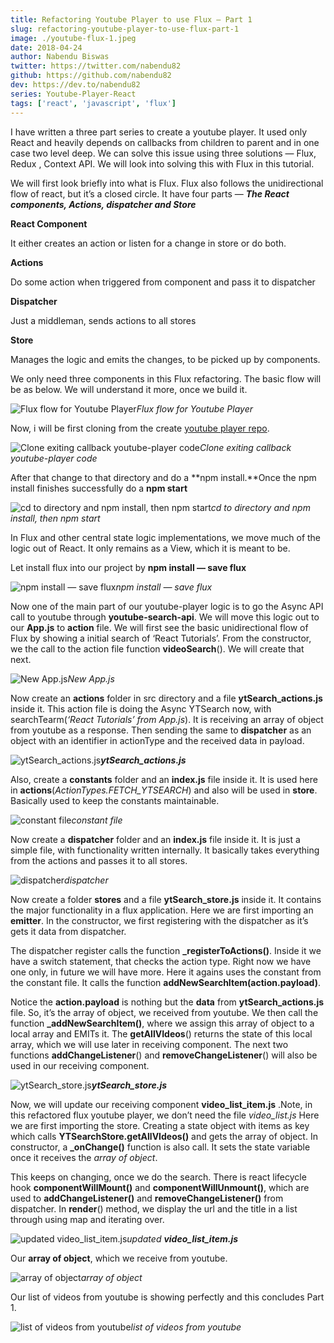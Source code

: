 ```yaml
---
title: Refactoring Youtube Player to use Flux — Part 1
slug: refactoring-youtube-player-to-use-flux-part-1
image: ./youtube-flux-1.jpeg
date: 2018-04-24
author: Nabendu Biswas
twitter: https://twitter.com/nabendu82
github: https://github.com/nabendu82
dev: https://dev.to/nabendu82
series: Youtube-Player-React
tags: ['react', 'javascript', 'flux']
---
```


I have written a three part series to create a youtube player. It used only React and heavily depends on callbacks from children to parent and in one case two level deep.
We can solve this issue using three solutions — Flux, Redux , Context API. We will look into solving this with Flux in this tutorial.

We will first look briefly into what is Flux. Flux also follows the unidirectional flow of react, but it’s a closed circle. It have four parts — ***The React components, Actions, dispatcher and Store***

**React Component**

It either creates an action or listen for a change in store or do both.

**Actions**

Do some action when triggered from component and pass it to dispatcher

**Dispatcher**

Just a middleman, sends actions to all stores

**Store**

Manages the logic and emits the changes, to be picked up by components.

We only need three components in this Flux refactoring. The basic flow will be as below. We will understand it more, once we build it.

![Flux flow for Youtube Player](https://ik.imagekit.io/thewebdev/Youtube-React/4/1_GKHVsUTc3_.png)*Flux flow for Youtube Player*

Now, i will be first cloning from the create [youtube player repo](https://github.com/nabendu82/youtube-player).

![Clone exiting callback youtube-player code](https://ik.imagekit.io/thewebdev/Youtube-React/4/2_8GiyOfYJww.png)*Clone exiting callback youtube-player code*

After that change to that directory and do a **npm install.**Once the npm install finishes successfully do a **npm start**

![cd to directory and npm install, then npm start](https://ik.imagekit.io/thewebdev/Youtube-React/4/3-0_nW09NyQyVL.png)*cd to directory and npm install, then npm start*

In Flux and other central state logic implementations, we move much of the logic out of React. It only remains as a View, which it is meant to be.

Let install flux into our project by **npm install — save flux**

![npm install — save flux](https://ik.imagekit.io/thewebdev/Youtube-React/4/3-1_Ta6eNasbtJ.png)*npm install — save flux*

Now one of the main part of our youtube-player logic is to go the Async API call to youtube through **youtube-search-api**. We will move this logic out to our **App.js** to **action** file. We will first see the basic unidirectional flow of Flux by showing a initial search of ‘React Tutorials’.
From the constructor, we the call to the action file function **videoSearch**(). We will create that next.

![New App.js](https://ik.imagekit.io/thewebdev/Youtube-React/4/4_m4EzQasrQv.png)*New App.js*

Now create an **actions** folder in src directory and a file **ytSearch_actions.js** inside it. This action file is doing the Async YTSearch now, with searchTearm(*‘React Tutorials’ from App.js*). It is receiving an array of object from youtube as a response.
Then sending the same to **dispatcher** as an object with an identifier in actionType and the received data in payload.

![**ytSearch_actions.js**](https://ik.imagekit.io/thewebdev/Youtube-React/4/5_fTt4YSrJyk.png)***ytSearch_actions.js***

Also, create a **constants** folder and an **index.js** file inside it. It is used here in **actions**(*ActionTypes.FETCH_YTSEARCH*) and also will be used in **store**. Basically used to keep the constants maintainable.

![constant file](https://ik.imagekit.io/thewebdev/Youtube-React/4/6_Mbp_oe3TP.png)*constant file*

Now create a **dispatcher** folder and an **index.js** file inside it. It is just a simple file, with functionality written internally. It basically takes everything from the actions and passes it to all stores.

![dispatcher](https://ik.imagekit.io/thewebdev/Youtube-React/4/7_fDddsiM1ML.png)*dispatcher*

Now create a folder **stores** and a file **ytSearch_store.js** inside it. It contains the major functionality in a flux application. Here we are first importing an **emitter**.
In the constructor, we first registering with the dispatcher as it’s gets it data from dispatcher.

The dispatcher register calls the function **_registerToActions()**. Inside it we have a switch statement, that checks the action type.
Right now we have one only, in future we will have more. Here it agains uses the constant from the constant file.
It calls the function **addNewSearchItem(action.payload)**.

 Notice the **action.payload** is nothing but the **data** from **ytSearch_actions.js** file. So, it’s the array of object, we received from youtube.
We then call the function **_addNewSearchItem()**, where we assign this array of object to a local array and EMITs it.
The **getAllVIdeos**() returns the state of this local array, which we will use later in receiving component. The next two functions **addChangeListener**() and **removeChangeListener**() will also be used in our receiving component.

![**ytSearch_store.js**](https://ik.imagekit.io/thewebdev/Youtube-React/4/8_7V84_T-oKM.png)***ytSearch_store.js***

Now, we will update our receiving component **video_list_item.js** .Note, in this refactored flux youtube player, we don’t need the file *video_list.js*
Here we are first importing the store. Creating a state object with items as key which calls **YTSearchStore.getAllVIdeos()** and gets the array of object.
In constructor, a **_onChange()** function is also call. It sets the state variable once it receives the *array of object*.

This keeps on changing, once we do the search. There is react lifecycle hook **componentWillMount()** and **componentWillUnmount()**, which are used to **addChangeListener()** and **removeChangeListener()** from dispatcher.
In **render**() method, we display the url and the title in a list through using map and iterating over.

![updated **video_list_item.js**](https://ik.imagekit.io/thewebdev/Youtube-React/4/10_7J5F_iJ86m.png)*updated **video_list_item.js***

Our **array of object**, which we receive from youtube.

![array of object](https://ik.imagekit.io/thewebdev/Youtube-React/4/11_lSr4AGduD.png)*array of object*

Our list of videos from youtube is showing perfectly and this concludes Part 1.

![list of videos from youtube](https://ik.imagekit.io/thewebdev/Youtube-React/4/12_Kk0izoOEr8.png)*list of videos from youtube*

